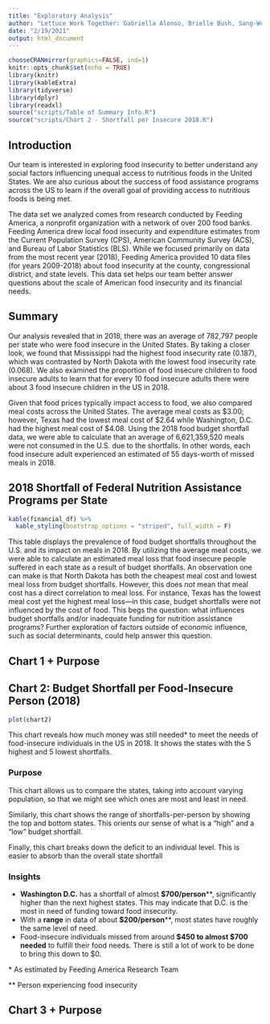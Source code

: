 ```yaml
---
title: "Exploratory Analysis"
author: "Lettuce Work Together: Gabriella Alonso, Brielle Bush, Sang-Won Yu, Maynard Maynard-Zhang"
date: "2/19/2021"
output: html_document
---
```

```r
chooseCRANmirror(graphics=FALSE, ind=1)
knitr::opts_chunk$set(echo = TRUE)
library(knitr)
library(kableExtra)
library(tidyverse)
library(dplyr)
library(readxl)
source("scripts/Table of Summary Info.R")
source("scripts/Chart 2 - Shortfall per Insecure 2018.R")
```

## Introduction
  Our team is interested in exploring food insecurity to better understand any social factors influencing unequal access to nutritious foods in the United States. We are also curious about the success of food assistance programs across the US to learn if the overall goal of providing access to nutritious foods is being met. 
  
  The data set we analyzed comes from research conducted by Feeding America, a nonprofit organization with a network of over 200 food banks. Feeding America drew local food insecurity and expenditure estimates from the Current Population Survey (CPS), American Community Survey (ACS), and Bureau of Labor Statistics (BLS). While we focused primarily on data from the most recent year (2018), Feeding America provided 10 data files (for years 2009-2018) about food insecurity at the county, congressional district, and state levels. This data set helps our team better answer questions about the scale of American food insecurity and its financial needs. 

## Summary 
  Our analysis revealed that in 2018, there was an average of 782,797 people per state who were food insecure in the United States. By taking a closer look, we found that Mississippi had the highest food insecurity rate (0.187), which was contrasted by North Dakota with the lowest food insecurity rate (0.068). We also examined the proportion of food insecure children to food insecure adults to learn that for every 10 food insecure adults there were about 3 food insecure children in the US in 2018. 

  Given that food prices typically impact access to food, we also compared meal costs across the United States. The average meal costs as $3.00; however, Texas had the lowest meal cost of $2.64 while Washington, D.C. had the highest meal cost of $4.08. Using the 2018 food budget shortfall data, we were able to calculate that an average of 6,621,359,520 meals were not consumed in the U.S. due to the shortfalls. In other words, each food insecure adult experienced an estimated of 55 days-worth of missed meals in 2018. 

## 2018 Shortfall of Federal Nutrition Assistance Programs per State 
```r
kable(financial_df) %>% 
  kable_styling(bootstrap_options = "striped", full_width = F)
```

This table displays the prevalence of food budget shortfalls throughout the U.S. and its impact on meals in 2018. By utilizing the average meal costs, we were able to calculate an estimated meal loss that food insecure people suffered in each state as a result of budget shortfalls. An observation one can make is that North Dakota has both the cheapest meal cost and lowest meal loss from budget shortfalls. However, this does _not_ mean that meal cost has a direct correlation to meal loss. For instance, Texas has the lowest meal cost yet the highest meal loss—in this case, budget shortfalls were not influenced by the cost of food. This begs the question: what influences budget shortfalls and/or inadequate funding for nutrition assistance programs? Further exploration of factors outside of economic influence, such as social determinants, could help answer this question. 

## Chart 1 + Purpose 


## Chart 2: Budget Shortfall per Food-Insecure Person (2018)
```r
plot(chart2)
```

This chart reveals how much money was still needed* to meet the needs of food-insecure individuals in the US in 2018. It shows the states with the 5 highest and 5 lowest shortfalls.

### Purpose
This chart allows us to compare the states, taking into account varying population, so that we might see which ones are most and least in need.

Similarly, this chart shows the range of shortfalls-per-person by showing the top and bottom states. This orients our sense of what is a "high" and a "low" budget shortfall.

Finally, this chart breaks down the deficit to an individual level. This is easier to absorb than the overall state shortfall

### Insights
- **Washington D.C.** has a shortfall of almost **$700/person****, significantly higher than the next highest states. This may indicate that D.C. is the most in need of funding toward food insecurity.
- With a **range** in data of about **$200/person****, most states have roughly the same level of need.
- Food-insecure individuals missed from around **$450 to almost $700 needed** to fulfill their food needs. There is still a lot of work to be done to bring this down to $0.

\* As estimated by Feeding America Research Team

** Person experiencing food insecurity

## Chart 3 + Purpose


